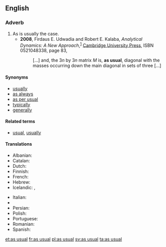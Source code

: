 ==English==

===Adverb===
{{head|en|adverb|head=[[as]] [[usual]]}}

# As is usually the case.
#* '''2008''', Firdaus E. Udwadia and Robert E. Kalaba, ''Analytical Dynamics: A New Approach'',<sup>[http://books.google.com/books?id=Z-QDk1AqCK0C]</sup> [[w:Cambridge University Press|Cambridge University Press]], ISBN 0521048338, page 83,
#*: […] and, the 3<var>n</var> by 3<var>n</var> matrix <var>M</var> is, '''as usual''', diagonal <!-- [sic] no comma here --> with the masses occurring down the main diagonal in sets of three […]

====Synonyms====
* [[usually]]
* [[as always]]
* [[as per usual]]
* [[typically]]
* [[generally]]

====Related terms====
* [[usual]], [[usually]]

====Translations====
{{trans-top|as is usually the case}}
* Albanian: {{t-|sq|si zakonisht}}
* Catalan: {{t-|ca|com de costum}}
* Dutch: {{t-|nl|zoals gewoonlijk}}
* Finnish: {{t-|fi|kuten tavallista}}
* French: {{t+|fr|comme d'habitude}}
* Hebrew: {{t-|he|כרגיל|tr=karagil}}
* Icelandic: {{t-|is|að venju}},  {{t+|is|eins og vant er}}
{{trans-mid}}
* Italian: {{t-|it|come al solito}}
* {{trreq|cmn}}
* Persian: {{t-|fa|طبق معمول|tr=tebq-e ma'mul}}
* Polish: {{t-|pl|jak zwykle}}
* Portuguese: {{t-|pt|como de costume}}
* Romanian: {{t-|ro|ca de obicei}}
* Spanish: {{t-|es|como de costumbre}}
{{trans-bottom}}

[[et:as usual]]
[[fr:as usual]]
[[pl:as usual]]
[[sv:as usual]]
[[ta:as usual]]